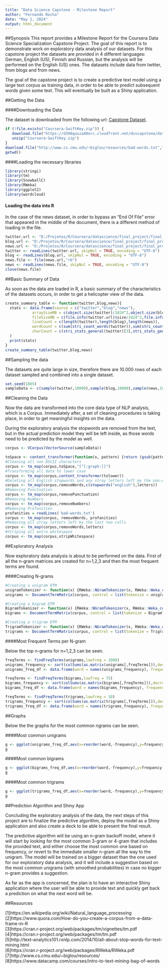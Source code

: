 ---
title: "Data Science Capstone - Milestone Report"
author: "Fernando Rocha"
date: "May 1, 2024"
output: html_document
---

##Synopsis
This report provides a Milestone Report for the Coursera Data Science Specialization Capstone Project. The goal of this report is to demonstrate work on exploratory data analysis of our datasets. For this capstone project the datasets are provided in 4 different languages: German, English (US), Finnish and Russian, but the analysis will be performed on the English (US) ones. The datasets include data from twitter, from blogs and from news.

The goal of the capstone project is to create a predictive text model using a large text corpus as training data, in order to be able to predict subsequent words given some text. This will eventually be built as a Shiny application.

##Getting the Data

####Downloading the Data

The dataset is downloaded from the following url: [Capstone Dataset](https://d396qusza40orc.cloudfront.net/dsscapstone/dataset/Coursera-SwiftKey.zip).

```{r download}
if (!file.exists("Coursera-SwiftKey.zip")) {
   download.file("https://d396qusza40orc.cloudfront.net/dsscapstone/dataset/Coursera-SwiftKey.zip","Coursera-SwiftKey.zip")
   unzip("Coursera-SwiftKey.zip")
}
download.file("http://www.cs.cmu.edu/~biglou/resources/bad-words.txt","bad-words.txt")
getwd()
```

####Loading the necessary libraries

```{r libraries,warning=FALSE,message=FALSE}
library(stringi)
library(tm)
library(SnowballC)
library(RWeka)
library(ggplot2)
library(wordcloud)
```

#### Loading the data into R

In the case of the news dataset, in order to bypass an "End Of File" error that appeared in the middle of the document, there is a different method of loading in the file.

```{r loading,cache=TRUE}
twitter.url <- "D:/Projetos/R/Coursera/datascience/final_project/final_project/en_US.twitter.txt"
blog.url <- "D:/Projetos/R/Coursera/datascience/final_project/final_project/en_US.blogs.txt"
news.url <- "D:/Projetos/R/Coursera/datascience/final_project/final_project/en_US.news.txt"
twitter <- readLines(twitter.url, skipNul = TRUE, encoding = "UTF-8")
blog <- readLines(blog.url, skipNul = TRUE, encoding = "UTF-8")
news.file <- file(news.url,"rb")
news <- readLines(news.file, skipNul = TRUE, encoding = "UTF-8")
close(news.file)
```

##Basic Summary of Data

As soon as the data are loaded in R, a basic summary of the characteristics of the datasets occurs, in order to get a helicopter view of the data.

```{r summary,echo=TRUE,cache=TRUE}
create_summary_table <- function(twitter,blog,news){
  stats <- data.frame(source = c("twitter","blog","news"),
            arraySizeMB = c(object.size(twitter)/1024^2,object.size(blog)/1024^2,object.size(news)/1024^2),
            fileSizeMB = c(file.info(twitter.url)$size/1024^2,file.info(blog.url)$size/1024^2,file.info(news.url)$size/1024^2),
            lineCount = c(length(twitter),length(blog),length(news)),
            wordCount = c(sum(stri_count_words(twitter)),sum(stri_count_words(blog)),sum(stri_count_words(news))),
            charCount = c(stri_stats_general(twitter)[3],stri_stats_general(blog)[3],stri_stats_general(news)[3])
  )
  print(stats)
}
create_summary_table(twitter,blog,news)
```

##Sampling the data

The datasets are quite large in size, therefore there are 10.000 rows of each dataset sampled and combined into a single dataset.
```{r sampling,cache=TRUE}
set.seed(1805)
sampleData <- c(sample(twitter,10000),sample(blog,10000),sample(news,10000))
```

##Cleaning the Data

Now the data are transformed into the core data type of NLP analysis, which is a Corpus. Immediately after, a set of cleaning procedures is taking place, in order to get meaningful insights on the data. 

During the exploratory analysis the stopwords are removed from the text, but in the actual prediction model they will be left inside, as those words need to be predicted by the model as well.

```{r cleaning,cache=TRUE}
corpus <- VCorpus(VectorSource(sampleData))

toSpace <- content_transformer(function(x, pattern) {return (gsub(pattern," ",x))})
#Cleaning all non ASCII characters
corpus <- tm_map(corpus,toSpace,"[^[:graph:]]")
#Transforming all data to lower case
corpus <- tm_map(corpus,content_transformer(tolower))
#Deleting all English stopwords and any stray letters left my the non-ASCII removal
corpus <- tm_map(corpus,removeWords,c(stopwords("english"),letters))
#Removing Punctuation
corpus <- tm_map(corpus,removePunctuation)
#Removing Numbers
corpus <- tm_map(corpus,removeNumbers)
#Removing Profanities
profanities = readLines('bad-words.txt')
corpus <- tm_map(corpus, removeWords, profanities)
#Removing all stray letters left by the last two calls
corpus <- tm_map(corpus,removeWords,letters)
#Striping all extra whitespace
corpus <- tm_map(corpus,stripWhitespace)
```

##Exploratory Analysis

Now exploratory data analysis is about to be performed on the data. First of all the n-gram matrices are created for n=1,2,3 and then the most frequent terms are found.

####Creating N-grams

```{r ngrams,cache=TRUE}
#Creating a unigram DTM
unigramTokenizer <- function(x) {RWeka::NGramTokenizer(x, RWeka::Weka_control(min = 1, max = 1))}
unigrams <- DocumentTermMatrix(corpus, control = list(tokenize = unigramTokenizer))

#Creating a bigram DTM
BigramTokenizer <- function(x) {RWeka::NGramTokenizer(x, RWeka::Weka_control(min = 2, max = 2))}
bigrams <- DocumentTermMatrix(corpus, control = list(tokenize = BigramTokenizer))

#Creating a trigram DTM
TrigramTokenizer <- function(x) {RWeka::NGramTokenizer(x, RWeka::Weka_control(min = 3, max = 3))}
trigrams <- DocumentTermMatrix(corpus, control = list(tokenize = TrigramTokenizer))
```

####Most Frequent Terms per N-gram

Below the top n-grams for n=1,2,3 can be seen.

```{r freqs}
freqTerms <- findFreqTerms(unigrams,lowfreq = 1000)
unigrams_frequency <- sort(colSums(as.matrix(unigrams[,freqTerms])),decreasing = TRUE)
unigrams_freq_df <- data.frame(word = names(unigrams_frequency), frequency = unigrams_frequency)

freqTerms <- findFreqTerms(bigrams,lowfreq = 75)
bigrams_frequency <- sort(colSums(as.matrix(bigrams[,freqTerms])),decreasing = TRUE)
bigrams_freq_df <- data.frame(word = names(bigrams_frequency), frequency = bigrams_frequency)

freqTerms <- findFreqTerms(trigrams,lowfreq = 10)
trigrams_frequency <- sort(colSums(as.matrix(trigrams[,freqTerms])),decreasing = TRUE)
trigrams_freq_df <- data.frame(word = names(trigrams_frequency), frequency = trigrams_frequency)
```

##Graphs

Below the the graphs for the most common ngrams can be seen.

####Most common unigrams
```{r}
g <- ggplot(unigrams_freq_df,aes(x=reorder(word,-frequency),y=frequency))+geom_bar(stat="identity",fill="darkolivegreen4") + xlab("Unigram") + ylab("Frequency") +labs(title="Most common unigrams") + theme(axis.text.x=element_text(angle=55, hjust=1))
g
```

####Most common bigrams
```{r}
g <- ggplot(bigrams_freq_df,aes(x=reorder(word,-frequency),y=frequency))+geom_bar(stat="identity",fill="darkolivegreen4") + xlab("Bigram") + ylab("Frequency") +labs(title="Most common bigrams") + theme(axis.text.x=element_text(angle=55, hjust=1))
g
```

####Most common trigrams
```{r}
g <- ggplot(trigrams_freq_df,aes(x=reorder(word,-frequency),y=frequency))+geom_bar(stat="identity",fill="darkolivegreen4") + xlab("Trigram") + ylab("Frequency") +labs(title="Most common trigrams") + theme(axis.text.x=element_text(angle=55, hjust=1))
g
```

##Prediction Algorithm and Shiny App

Concluding the exploratory analysis of the data, the next steps of this project are to finalize the predictive algorithm, deploy the model as a Shiny application and also create a deck to be able to present the final result.

The predictive algorithm will be using an n-gram backoff model, where it will start by looking for the most common 3-gram or 4-gram that includes the provided text, and either choose the most common one based on frequency, or revert to the immediate smaller n-gram all the way to the unigram. The model will be trained on a bigger dataset than the one used for our exploratory data analysis, and it will include a suggestion based on the most common unigrams (with smoothed probabilities) in case no bigger n-gram provides a suggestion.

As far as the app is concerned, the plan is to have an interactive Shiny application where the user will be able to provide text and quickly get back a prediction on what the next word will be.

##Resources

[1]https://en.wikipedia.org/wiki/Natural_language_processing  
[2]https://www.quora.com/How-do-you-create-a-corpus-from-a-data-frame-in-R  
[3]https://cran.r-project.org/web/packages/tm/vignettes/tm.pdf  
[4]https://cran.r-project.org/web/packages/tm/tm.pdf  
[5]http://text-analytics101.rxnlp.com/2014/10/all-about-stop-words-for-text-mining.html  
[6]https://cran.r-project.org/web/packages/RWeka/RWeka.pdf  
[7]http://www.cs.cmu.edu/~biglou/resources/  
[8]https://www.datacamp.com/courses/intro-to-text-mining-bag-of-words  